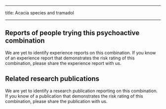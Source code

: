 ﻿---

title: Acacia species and tramadol



---

## Reports of people trying this psychoactive combination

We are yet to identify experience reports on this combination. If you know of an experience report that demonstrates the risk rating of this combination, please share the experience report with us.

## Related research publications

We are yet to identify a research publication reporting on this combination. If you know of a publication that demonstrates the risk rating of this combination, please share the publication with us.







